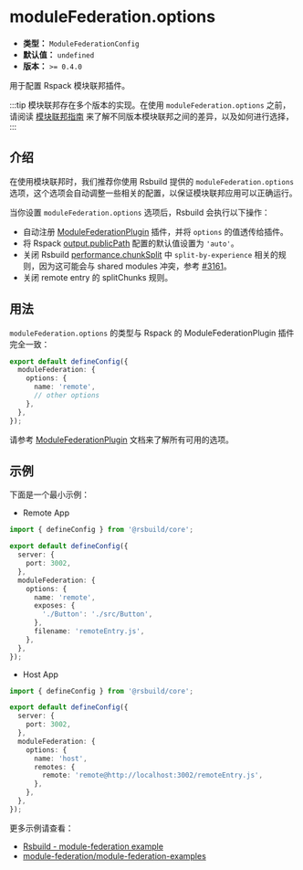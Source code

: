 # moduleFederation.options

- **类型：** `ModuleFederationConfig`
- **默认值：** `undefined`
- **版本：** `>= 0.4.0`

用于配置 Rspack 模块联邦插件。

:::tip
模块联邦存在多个版本的实现。在使用 `moduleFederation.options` 之前，请阅读 [模块联邦指南](/guide/advanced/module-federation) 来了解不同版本模块联邦之间的差异，以及如何进行选择，
:::

## 介绍

在使用模块联邦时，我们推荐你使用 Rsbuild 提供的 `moduleFederation.options` 选项，这个选项会自动调整一些相关的配置，以保证模块联邦应用可以正确运行。

当你设置 `moduleFederation.options` 选项后，Rsbuild 会执行以下操作：

- 自动注册 [ModuleFederationPlugin](https://rspack.dev/zh/plugins/webpack/module-federation-plugin) 插件，并将 `options` 的值透传给插件。
- 将 Rspack [output.publicPath](https://rspack.dev/config/output#outputpublicpath) 配置的默认值设置为 `'auto'`。
- 关闭 Rsbuild [performance.chunkSplit](/config/performance/chunk-split) 中 `split-by-experience` 相关的规则，因为这可能会与 shared modules 冲突，参考 [#3161](https://github.com/module-federation/module-federation-examples/issues/3161)。
- 关闭 remote entry 的 splitChunks 规则。

## 用法

`moduleFederation.options` 的类型与 Rspack 的 ModuleFederationPlugin 插件完全一致：

```ts title="rsbuild.config.ts"
export default defineConfig({
  moduleFederation: {
    options: {
      name: 'remote',
      // other options
    },
  },
});
```

请参考 [ModuleFederationPlugin](https://rspack.dev/zh/plugins/webpack/module-federation-plugin) 文档来了解所有可用的选项。

## 示例

下面是一个最小示例：

- Remote App

```ts title="remote/rsbuild.config.ts"
import { defineConfig } from '@rsbuild/core';

export default defineConfig({
  server: {
    port: 3002,
  },
  moduleFederation: {
    options: {
      name: 'remote',
      exposes: {
        './Button': './src/Button',
      },
      filename: 'remoteEntry.js',
    },
  },
});
```

- Host App

```ts title="host/rsbuild.config.ts"
import { defineConfig } from '@rsbuild/core';

export default defineConfig({
  server: {
    port: 3002,
  },
  moduleFederation: {
    options: {
      name: 'host',
      remotes: {
        remote: 'remote@http://localhost:3002/remoteEntry.js',
      },
    },
  },
});
```

更多示例请查看：

- [Rsbuild - module-federation example](https://github.com/rspack-contrib/rspack-examples/tree/main/rsbuild/module-federation)
- [module-federation/module-federation-examples](https://github.com/module-federation/module-federation-examples)
